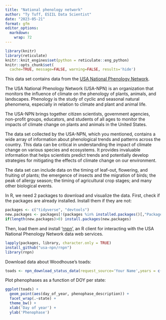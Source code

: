 ```yaml
---
title: "National phenology network"
author: "Ty Tuff, ESIIL Data Scientist"
date: "2023-05-21"
format: gfm
editor_options: 
  markdown: 
    wrap: 72
---
```


```r
library(knitr)  
library(reticulate)  
knitr::knit_engines$set(python = reticulate::eng_python)  
knitr::opts_chunk$set(
  cache=TRUE, message=FALSE, warning=FALSE, results='hide')  
```

This data set contains data from the [USA National Phenology Network](https://www.usanpn.org/about).

The USA National Phenology Network (USA-NPN) is an organization that monitors the influence of climate on the phenology of plants, animals, and landscapes. Phenology is the study of cyclic and seasonal natural phenomena, especially in relation to climate and plant and animal life.

The USA-NPN brings together citizen scientists, government agencies, non-profit groups, educators, and students of all ages to monitor the impacts of climate change on plants and animals in the United States.

The data set collected by the USA-NPN, which you mentioned, contains a wide array of information about phenological trends and patterns across the country. This data can be critical in understanding the impact of climate change on various species and ecosystems. It provides invaluable information that helps scientists predict trends and potentially develop strategies for mitigating the effects of climate change on our environment.

The data set can include data on the timing of leaf-out, flowering, and fruiting of plants; the emergence of insects and the migration of birds; the peak of allergy season; the timing of agricultural crop stages; and many other biological events.


In R, we need 2 packages to download and visualize the data. First, check if the packages are already installed. Install them if they are not:

```r
packages <- c("tidyverse", "devtools") 
new.packages <- packages[!(packages %in% installed.packages()[,"Package"])] 
if(length(new.packages)>0) install.packages(new.packages)
```

Then, load them and install '[rnpn](https://rdrr.io/cran/rnpn/f/README.md)', an R client for interacting with the USA National Phenology Network data web services.

```r
lapply(packages, library, character.only = TRUE)
install_github("usa-npn/rnpn")
library(rnpn)
```

Download data about Woodhouse's toads:

```r
toads <- npn_download_status_data(request_source='Your Name',years = c(2000:2020), species_id=c(237))
```

Plot phenophases as a function of DOY per state:

```r
ggplot(toads) +
  geom_point(aes(day_of_year, phenophase_description)) +
  facet_wrap(.~state) +
  theme_bw() +
  xlab('Day of year') +
  ylab('Phenophase')
```
